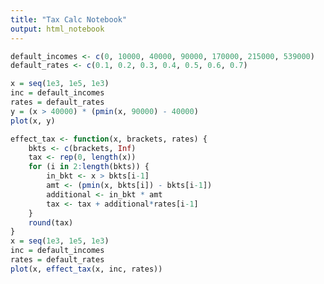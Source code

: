 ```yaml
---
title: "Tax Calc Notebook"
output: html_notebook
---
```


```r
default_incomes <- c(0, 10000, 40000, 90000, 170000, 215000, 539000)
default_rates <- c(0.1, 0.2, 0.3, 0.4, 0.5, 0.6, 0.7)
```

```r
x = seq(1e3, 1e5, 1e3)
inc = default_incomes
rates = default_rates
y = (x > 40000) * (pmin(x, 90000) - 40000)
plot(x, y)
```

```r
effect_tax <- function(x, brackets, rates) {
    bkts <- c(brackets, Inf)
    tax <- rep(0, length(x))
    for (i in 2:length(bkts)) {
        in_bkt <- x > bkts[i-1]
        amt <- (pmin(x, bkts[i]) - bkts[i-1])
        additional <- in_bkt * amt
        tax <- tax + additional*rates[i-1]
    }
    round(tax)
}
x = seq(1e3, 1e5, 1e3)
inc = default_incomes
rates = default_rates
plot(x, effect_tax(x, inc, rates))
```
